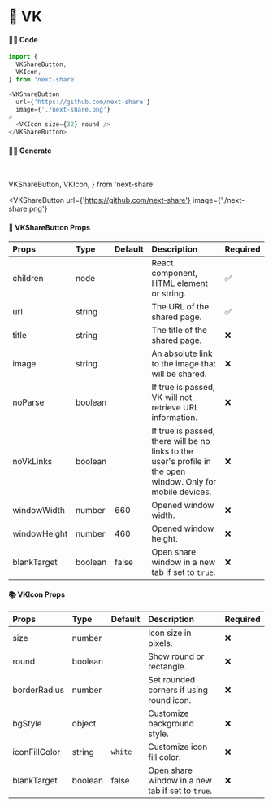 # 🎀 VK

#### 👨‍💻 Code

```js copy
import {
  VKShareButton,
  VKIcon,
} from 'next-share'

<VKShareButton
  url={'https://github.com/next-share'}
  image={'./next-share.png'}
>
  <VKIcon size={32} round />
</VKShareButton>
```

#### 👨‍💻 Generate

<br />

  VKShareButton,
  VKIcon,
} from 'next-share'

<VKShareButton
  url={'https://github.com/next-share'}
  image={'./next-share.png'}
>
  <VKIcon size={32} round />
</VKShareButton>

#### 📖 VKShareButton Props

| Props | Type | Default | Description | Required |
| :--- | :--- | :--- | :--- | :--- |
| children | node |  | React component, HTML element or string. | ✅ |
| url | string |  | The URL of the shared page. | ✅ |
| title | string |  | The title of the shared page. | ❌ |
| image | string |  | An absolute link to the image that will be shared. | ❌ |
| noParse | boolean |  | If true is passed, VK will not retrieve URL information. | ❌ |
| noVkLinks | boolean |  | If true is passed, there will be no links to the user's profile in the open window. Only for mobile devices. | ❌ |
| windowWidth | number | 660 | Opened window width. | ❌ |
| windowHeight | number | 460 | Opened window height. | ❌ |
| blankTarget | boolean | false | Open share window in a new tab if set to `true`. | ❌ |

#### 📚 VKIcon Props

| Props | Type | Default | Description | Required |
| :--- | :--- | :--- | :--- | :--- |
| size | number |  | Icon size in pixels. | ❌ |
| round | boolean |  | Show round or rectangle. | ❌ |
| borderRadius | number |  | Set rounded corners if using round icon. | ❌ |
| bgStyle | object |  | Customize background style. | ❌ |
| iconFillColor | string | <code>white</code> | Customize icon fill color. | ❌ |
| blankTarget | boolean | false | Open share window in a new tab if set to `true`. | ❌ |
